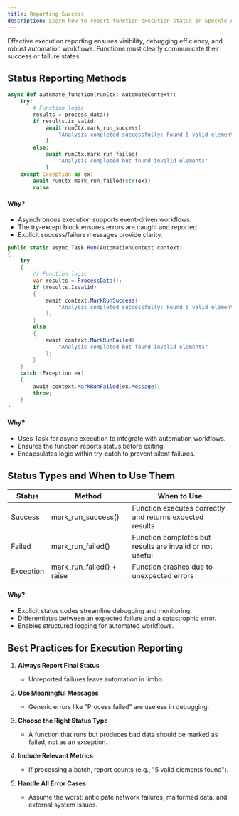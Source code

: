 ```yaml
---
title: Reporting Success
description: Learn how to report function execution status in Speckle Automate
---
```




Effective execution reporting ensures visibility, debugging efficiency, and robust automation workflows. Functions must clearly communicate their success or failure states.

## Status Reporting Methods

```python
async def automate_function(runCtx: AutomateContext):
    try:
        # Function logic
        results = process_data()
        if results.is_valid:
            await runCtx.mark_run_success(
                "Analysis completed successfully: Found 5 valid elements"
            )
        else:
            await runCtx.mark_run_failed(
                "Analysis completed but found invalid elements"
            )
    except Exception as ex:
        await runCtx.mark_run_failed(str(ex))
        raise
```

#### Why?

- Asynchronous execution supports event-driven workflows.
- The try-except block ensures errors are caught and reported.
- Explicit success/failure messages provide clarity.

```csharp
public static async Task Run(AutomationContext context)
{
    try
    {
        // Function logic
        var results = ProcessData();
        if (results.IsValid)
        {
            await context.MarkRunSuccess(
                "Analysis completed successfully: Found 5 valid elements"
            );
        }
        else
        {
            await context.MarkRunFailed(
                "Analysis completed but found invalid elements"
            );
        }
    }
    catch (Exception ex)
    {
        await context.MarkRunFailed(ex.Message);
        throw;
    }
}
```

#### Why?

- Uses Task for async execution to integrate with automation workflows.
- Ensures the function reports status before exiting.
- Encapsulates logic within try-catch to prevent silent failures.

## Status Types and When to Use Them

| Status    | Method                    | When to Use                                              |
|-----------|---------------------------|----------------------------------------------------------|
| Success   | mark_run_success()        | Function executes correctly and returns expected results |
| Failed    | mark_run_failed()         | Function completes but results are invalid or not useful |
| Exception | mark_run_failed() + raise | Function crashes due to unexpected errors                |

#### Why?

- Explicit status codes streamline debugging and monitoring.
- Differentiates between an expected failure and a catastrophic error.
- Enables structured logging for automated workflows.

## Best Practices for Execution Reporting

1. **Always Report Final Status**
   - Unreported failures leave automation in limbo.

2. **Use Meaningful Messages**
   - Generic errors like "Process failed" are useless in debugging.

3. **Choose the Right Status Type**
   - A function that runs but produces bad data should be marked as failed, not as an exception.

4. **Include Relevant Metrics**
   - If processing a batch, report counts (e.g., "5 valid elements found").

5. **Handle All Error Cases**
   - Assume the worst: anticipate network failures, malformed data, and external system issues. 